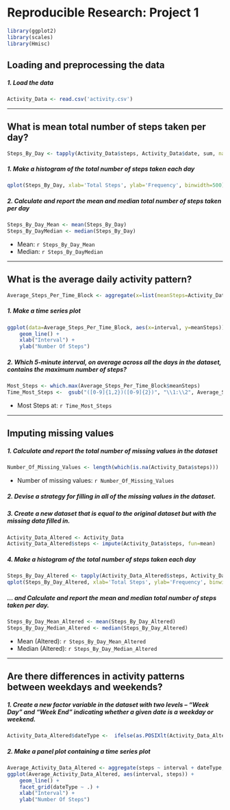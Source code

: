 # Reproducible Research: Project 1

```r
library(ggplot2)
library(scales)
library(Hmisc)
```

## Loading and preprocessing the data
##### 1. Load the data
```r

Activity_Data <- read.csv('activity.csv')
```

-----

## What is mean total number of steps taken per day?
```r
Steps_By_Day <- tapply(Activity_Data$steps, Activity_Data$date, sum, na.rm=TRUE)
```

##### 1. Make a histogram of the total number of steps taken each day
```r
qplot(Steps_By_Day, xlab='Total Steps', ylab='Frequency', binwidth=500)
```

##### 2. Calculate and report the mean and median total number of steps taken per day
```r
Steps_By_Day_Mean <- mean(Steps_By_Day)
Steps_By_DayMedian <- median(Steps_By_Day)
```
* Mean: `r Steps_By_Day_Mean`
* Median:  `r Steps_By_DayMedian`

-----

## What is the average daily activity pattern?
```r
Average_Steps_Per_Time_Block <- aggregate(x=list(meanSteps=Activity_Data$steps), by=list(interval=Activity_Data$interval), FUN=mean, na.rm=TRUE)
```

##### 1. Make a time series plot
```r
ggplot(data=Average_Steps_Per_Time_Block, aes(x=interval, y=meanSteps)) +
    geom_line() +
    xlab("Interval") + 
    ylab("Number Of Steps") 
```

##### 2. Which 5-minute interval, on average across all the days in the dataset, contains the maximum number of steps?
```r
Most_Steps <- which.max(Average_Steps_Per_Time_Block$meanSteps)
Time_Most_Steps <-  gsub("([0-9]{1,2})([0-9]{2})", "\\1:\\2", Average_Steps_Per_Time_Block[Most_Steps,'interval'])
```

* Most Steps at: `r Time_Most_Steps`

----

## Imputing missing values
##### 1. Calculate and report the total number of missing values in the dataset 
```r
Number_Of_Missing_Values <- length(which(is.na(Activity_Data$steps)))
```

* Number of missing values: `r Number_Of_Missing_Values`

##### 2. Devise a strategy for filling in all of the missing values in the dataset.
##### 3. Create a new dataset that is equal to the original dataset but with the missing data filled in.
```r
Activity_Data_Altered <- Activity_Data
Activity_Data_Altered$steps <- impute(Activity_Data$steps, fun=mean)
```


##### 4. Make a histogram of the total number of steps taken each day 
```r
Steps_By_Day_Altered <- tapply(Activity_Data_Altered$steps, Activity_Data_Altered$date, sum)
qplot(Steps_By_Day_Altered, xlab='Total Steps', ylab='Frequency', binwidth=500)
```

##### ... and Calculate and report the mean and median total number of steps taken per day. 
```r
Steps_By_Day_Mean_Altered <- mean(Steps_By_Day_Altered)
Steps_By_Day_Median_Altered <- median(Steps_By_Day_Altered)
```
* Mean (Altered): `r Steps_By_Day_Mean_Altered`
* Median (Altered):  `r Steps_By_Day_Median_Altered`

----

## Are there differences in activity patterns between weekdays and weekends?
##### 1. Create a new factor variable in the dataset with two levels – “Week Day” and “Week End” indicating whether a given date is a weekday or weekend.

```r
Activity_Data_Altered$dateType <-  ifelse(as.POSIXlt(Activity_Data_Altered$date)$wday %in% c(0,6), 'Week End', 'Week Day')
```

##### 2. Make a panel plot containing a time series plot

```r
Average_Activity_Data_Altered <- aggregate(steps ~ interval + dateType, data=Activity_Data_Altered, mean)
ggplot(Average_Activity_Data_Altered, aes(interval, steps)) + 
    geom_line() + 
    facet_grid(dateType ~ .) +
    xlab("Interval") + 
    ylab("Number Of Steps")
```
